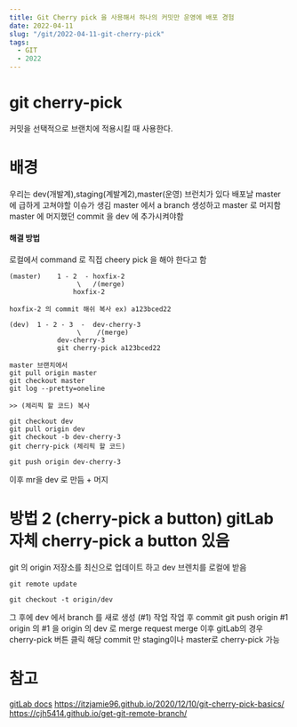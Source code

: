 ```yaml
---
title: Git Cherry pick 을 사용해서 하나의 커밋만 운영에 배포 경험
date: 2022-04-11
slug: "/git/2022-04-11-git-cherry-pick"
tags:
  - GIT
  - 2022
---
```



# git cherry-pick
커밋을 선택적으로 브랜치에 적용시킬 때 사용한다.


# 배경
우리는 dev(개발계),staging(계발계2),master(운영) 브런치가 있다
배포날 master 에 급하게 고쳐야할 이슈가 생김
master 에서 a branch 생성하고 master 로 머지함
master 에 머지했던 commit 을 dev 에 추가시켜야함

#### 해결 방법
로컬에서 command 로 직접 cheery pick 을 해야 한다고 함


```
(master)    1 - 2  - hoxfix-2
                 \   /(merge)
                hoxfix-2

hoxfix-2 의 commit 해쉬 복사 ex) a123bced22

(dev)  1 - 2 - 3  -  dev-cherry-3
                 \    /(merge)
            dev-cherry-3
            git cherry-pick a123bced22
```



```
master 브랜치에서
git pull origin master
git checkout master
git log --pretty=oneline

>> (체리픽 할 코드) 복사

```

```
git checkout dev
git pull origin dev
git checkout -b dev-cherry-3
git cherry-pick (체리픽 할 코드)

git push origin dev-cherry-3
```

이후 mr을 dev 로 만듬 + 머지



# 방법 2 (cherry-pick a button) gitLab 자체 cherry-pick a button 있음
git 의 origin 저장소를 최신으로 업데이트 하고
dev 브렌치를 로컬에 받음

`git remote update`

`git checkout -t origin/dev`


그 후에 dev 에서 branch 를 새로 생성 (#1)
작업
작업 후 commit
git push origin #1
origin 의 #1 을 origin 의 dev 로 merge request
merge 이후 gitLab의 경우 cherry-pick 버튼 클릭
해당 commit 만 staging이나 master로 cherry-pick 가능


# 참고
[gitLab docs](https://docs.gitlab.com/ee/user/project/merge_requests/cherry_pick_changes.html)
https://itzjamie96.github.io/2020/12/10/git-cherry-pick-basics/
https://cjh5414.github.io/get-git-remote-branch/